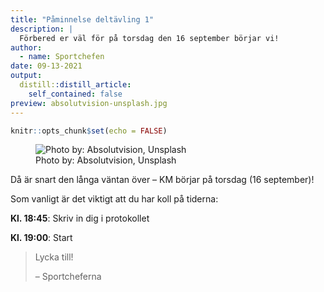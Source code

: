 ```yaml
---
title: "Påminnelse deltävling 1"
description: |
  Förbered er väl för på torsdag den 16 september börjar vi!
author:
  - name: Sportchefen
date: 09-13-2021
output:
  distill::distill_article:
    self_contained: false
preview: absolutvision-unsplash.jpg
---
```


```r
knitr::opts_chunk$set(echo = FALSE)
```

![Photo by: Absolutvision, Unsplash](absolutvision-unsplash.jpg)

Då är snart den långa väntan över -- KM börjar på torsdag (16 september)!

Som vanligt är det viktigt att du har koll på tiderna:

**Kl. 18:45**: Skriv in dig i protokollet

**Kl. 19:00**: Start

> Lycka till!
>
> -- Sportcheferna
